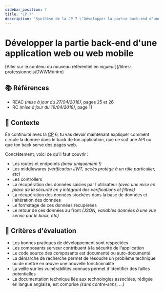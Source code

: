 ```yaml
---
sidebar_position: 7
title: "CP 7"
description: "Synthèse de la CP 7 \"Développer la partie back-end d'une application web ou web mobile\" du titre professionnel Développeur Web et Web Mobile (DWWM TP-01280m03, référentiel expiré)."
---
```



# Développer la partie back-end d'une application web ou web mobile

<Admonition type="warning" title="Attention, tu es en train de consulter un référentiel expiré !">
[Aller sur le contenu du nouveau référentiel en vigueur](/titres-professionnels/DWWM/intro)
</Admonition>

## 📚 Références

- REAC _(mise à jour du 27/04/2018)_, pages 25 et 26
- RC _(mise à jour du 19/04/2018)_, page 11

## 🚀 Contexte

En continuité avec la <abbr title="Compétence Professionnelle">CP</abbr> 6,
tu vas devoir maintenant expliquer comment circule la donnée dans le back de ton application,
que ce soit une API ou que ton back serve des pages web.

Concrètement, voici ce qu'il faut couvrir :

- Les routes et endpoints _(back uniquement !)_
- Les middlewares _(vérification JWT, accès protégé à un rôle particulier, etc)_
- Les controllers
- La récupération des données saisies par l'utilisateur _(avec une mise en place de la sécurité en y intégrant des vérifications et filtres)_
- La récupération des données stockées dans la base de données et l'altération des données
- Le formatage de ces données récupérées
- Le retour de ces données au front _(JSON, variables données à une vue servie par le back, etc)_

## 🎯 Critères d'évaluation

- Les bonnes pratiques de développement sont respectées
- Les composants serveur contribuent à la sécurité de l'application
- Le code source des composants est documenté ou auto-documenté
- La démarche de recherche permet de résoudre un problème technique ou de mettre en œuvre une nouvelle fonctionnalité
- La veille sur les vulnérabilités connues permet d'identifier des failles potentielles
- La documentation technique liée aux technologies associées, rédigée en langue anglaise, est comprise _(sans contre-sens, ...)_
